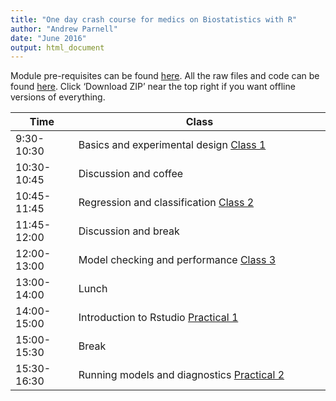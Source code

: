 ```yaml
---
title: "One day crash course for medics on Biostatistics with R"
author: "Andrew Parnell"
date: "June 2016"
output: html_document
---
```


Module pre-requisites can be found [here](https://rawgit.com/andrewcparnell/bio_course/master/Prerequisites.html). All the raw files and code can be found [here](https://github.com/andrewcparnell/bio_course). Click 'Download ZIP' near the top right if you want offline versions of everything. 

Time  | Class
------------- | ----------------------------------------------------
9:30-10:30 | Basics and experimental design [Class 1](https://rawgit.com/andrewcparnell/bio_course/master/slides/class_1_basics/class_1_basics.pdf)
10:30-10:45 | Discussion and coffee 
10:45-11:45 | Regression and classification [Class 2](https://rawgit.com/andrewcparnell/bio_course/master/slides/class_2_reg_class/class_2_reg_class.pdf)
11:45-12:00 | Discussion and break 
12:00-13:00 | Model checking and performance [Class 3](https://rawgit.com/andrewcparnell/bio_course/master/slides/class_3_checks/class_3_checks.pdf)
13:00-14:00 | Lunch
14:00-15:00 | Introduction to Rstudio [Practical 1](https://rawgit.com/andrewcparnell/bio_course/master/practicals/prac_1_intro/prac_1_intro.pdf)
15:00-15:30 | Break
15:30-16:30 | Running models and diagnostics [Practical 2](https://rawgit.com/andrewcparnell/bio_course/master/practicals/prac_2_models/prac_2_models.pdf)

